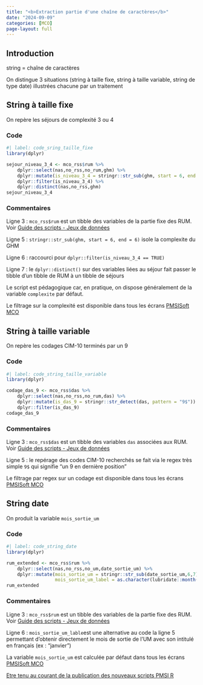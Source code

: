 ```yaml
---
title: "<b>Extraction partie d'une chaîne de caractères</b>"
date: "2024-09-09"
categories: [MCO]
page-layout: full
---
```


## Introduction  

string = chaîne de caractères  

On distingue 3 situations (string à taille fixe, string à taille variable, string de type date) illustrées chacune par un traitement  

## String à taille fixe  

On repère les séjours de complexité 3 ou 4  

### Code  

```r
#| label: code_sring_taille_fixe
library(dplyr)

sejour_niveau_3_4 <- mco_rss$rum %>% 
    dplyr::select(nas,no_rss,no_rum,ghm) %>% 
    dplyr::mutate(is_niveau_3_4 = stringr::str_sub(ghm, start = 6, end = 6) %in% c('3','4')) %>% 
    dplyr::filter(is_niveau_3_4) %>% 
    dplyr::distinct(nas,no_rss,ghm)
sejour_niveau_3_4
```

### Commentaires  

Ligne 3 : `mco_rss$rum` est un tibble des variables de la partie fixe des RUM. Voir [Guide des scripts - Jeux de données](https://www.datapmsi.com/guide_post#via-pmsisoft-standard)  

Ligne 5 : `stringr::str_sub(ghm, start = 6, end = 6)` isole la complexite du GHM

Ligne 6 : raccourci pour `dplyr::filter(is_niveau_3_4 == TRUE)` 

Ligne 7 : le `dplyr::distinct()` sur des variables liées au séjour fait passer le tibble d'un tibble de RUM à un tibble de séjours  

Le script est pédagogique car, en pratique, on dispose généralement de la variable `complexite` par défaut.  

Le filtrage sur la complexité est disponible dans tous les écrans [PMSISoft MCO](https://www.pmsisoft.com/acces_pmsisoft_mco){target="_blank"}  

## String à taille variable  

On repère les codages CIM-10 terminés par un 9  

### Code  

```r
#| label: code_string_taille_variable
library(dplyr)

codage_das_9 <- mco_rss$das %>% 
    dplyr::select(nas,no_rss,no_rum,das) %>% 
    dplyr::mutate(is_das_9 = stringr::str_detect(das, pattern = "9$")) %>% 
    dplyr::filter(is_das_9)
codage_das_9
```

### Commentaires  

Ligne 3 : `mco_rss$das` est un tibble des variables `das` associées aux RUM. Voir [Guide des scripts - Jeux de données](http://localhost:3479/guide_post.html#via-pmsisoft-standard)  

Ligne 5 : le repérage des codes CIM-10 recherchés se fait via le regex très simple `9$` qui signifie "un 9 en dernière position"  

Le filtrage par regex sur un codage est disponible dans tous les écrans [PMSISoft MCO](https://www.pmsisoft.com/acces_pmsisoft_mco){target="_blank"}  

## String date  

On produit la variable `mois_sortie_um`  

### Code  

```r
#| label: code_string_date
library(dplyr)

rum_extended <- mco_rss$rum %>% 
    dplyr::select(nas,no_rss,no_um,date_sortie_um) %>% 
    dplyr::mutate(mois_sortie_um = stringr::str_sub(date_sortie_um,6,7),
                  mois_sortie_um_label = as.character(lubridate::month(date_sortie_um, label = TRUE, abbr = FALSE, locale = Sys.getlocale("LC_TIME"))))
rum_extended
```

### Commentaires  

Ligne 3 : `mco_rss$rum` est un tibble des variables de la partie fixe des RUM. Voir [Guide des scripts - Jeux de données](http://localhost:3479/guide_post.html#via-pmsisoft-standard)  

Ligne 6 : `mois_sortie_um_lable`est une alternative au code la ligne 5 permettant d'obtenir directement le mois de sortie de l'UM avec son intitulé en français (ex : "janvier")  

La variable `mois_sortie_um` est calculée par défaut dans tous les écrans [PMSISoft MCO](https://www.pmsisoft.com/acces_pmsisoft_mco){target="_blank"}  

[Etre tenu au courant de la publication des nouveaux scripts PMSI R](http://www.lespmsi.com/scripts-pmsi-r/){target="_blank"}  
